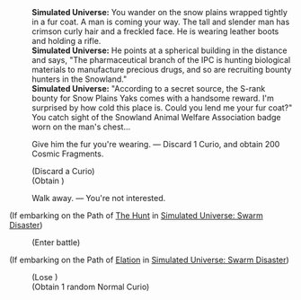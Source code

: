 {{Dialogue Start}}
:'''Simulated Universe:''' You wander on the snow plains wrapped tightly in a fur coat. A man is coming your way. The tall and slender man has crimson curly hair and a freckled face. He is wearing leather boots and holding a rifle.
:'''Simulated Universe:''' He points at a spherical building in the distance and says, "The pharmaceutical branch of the IPC is hunting biological materials to manufacture precious drugs, and so are recruiting bounty hunters in the Snowland."
:'''Simulated Universe:''' "According to a secret source, the S-rank bounty for Snow Plains Yaks comes with a handsome reward. I'm surprised by how cold this place is. Could you lend me your fur coat?" You catch sight of the Snowland Animal Welfare Association badge worn on the man's chest...
:{{DIcon|Star}} Give him the fur you're wearing. &mdash; Discard 1 Curio, and obtain 200 Cosmic Fragments.
:;(Discard a Curio)
:;(Obtain {{Item|Cosmic Fragment|20|x=200}})
:{{DIcon|Star}} Walk away. &mdash; You're not interested.
;(If embarking on the Path of [[Simulated Universe: Swarm Disaster/Paths#The Hunt|The Hunt]] in [[Simulated Universe: Swarm Disaster]])
:{{SU Special Dialogue|The Hunt|Rip off his badge!|You condemn this on behalf of the Animal Welfare Association. Enter battle. After achieving victory, obtain 1 Blessing of 1- to 3-star rarity.}}
:;(Enter battle)
::{{Enemy List|Abundance Sprite: Golden Hound*2/-25% HP; The Ascended*1/-25% HP}}
;(If embarking on the Path of [[Simulated Universe: Swarm Disaster/Paths#Elation|Elation]] in [[Simulated Universe: Swarm Disaster]])
:{{SU Special Dialogue|Elation|Buy his calfskin boots for cheap!|Spend 50 Cosmic Fragment(s) and buy 1 random Curio.}}
:;(Lose {{Item|Cosmic Fragment|20|x=50}})
:;(Obtain 1 random Normal Curio)
{{Dialogue End}}